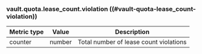 ### vault.quota.lease_count.violation ((#vault-quota-lease_count-violation))

Metric type | Value   | Description
----------- | ------- | -----------
counter     | number  | Total number of lease count violations
